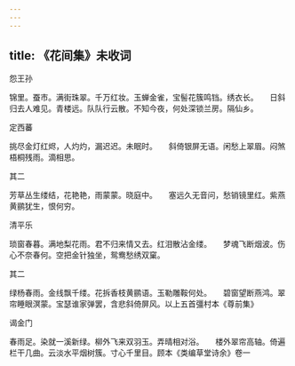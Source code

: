 ```yaml
---
---
---
```

title: 《花间集》未收词
---




怨王孙


锦里。蚕市。满街珠翠。千万红妆。玉蝉金雀，宝髻花簇鸣铛。绣衣长。　　日斜归去人难见。青楼远。队队行云散。不知今夜，何处深锁兰房。隔仙乡。





定西蕃


挑尽金灯红烬，人灼灼，漏迟迟。未眠时。　　斜倚银屏无语。闲愁上翠眉。闷煞梧桐残雨。滴相思。





其二


芳草丛生缕结，花艳艳，雨蒙蒙。晓庭中。　　塞远久无音问，愁销镜里红。紫燕黄鹂犹生，恨何穷。





清平乐


琐窗春暮。满地梨花雨。君不归来情又去。红泪散沾金缕。　　梦魂飞断烟波。伤心不奈春何。空把金针独坐，鸳鸯愁绣双窠。





其二


绿杨春雨。金线飘千缕。花拆香枝黄鹂语。玉勒雕鞍何处。　　碧窗望断燕鸿。翠帘睡眼溟蒙。宝瑟谁家弹罢，含悲斜倚屏风。以上五首彊村本《尊前集》





谒金门


春雨足。染就一溪新绿。柳外飞来双羽玉。弄晴相对浴。　　楼外翠帘高轴。倚遍栏干几曲。云淡水平烟树簇。寸心千里目。顾本《类编草堂诗余》卷一